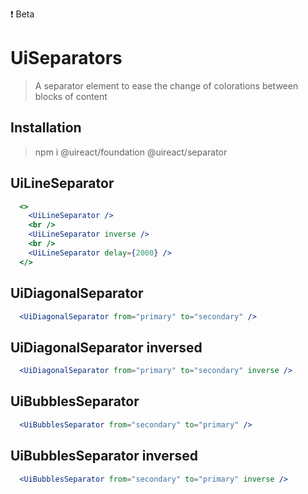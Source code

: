 
<UiBadge category="warning">❗️ Beta</UiBadge>

# UiSeparators

<Metadata packageName='separator' packageJson={packageJson} />

> A separator element to ease the change of colorations between blocks of content

## Installation

> npm i @uireact/foundation @uireact/separator

## UiLineSeparator

```jsx live scope={{UiLineSeparator}}
  <>
    <UiLineSeparator />
    <br />
    <UiLineSeparator inverse />
    <br />
    <UiLineSeparator delay={2000} />
  </>
```

## UiDiagonalSeparator

```jsx live scope={{UiDiagonalSeparator}}
  <UiDiagonalSeparator from="primary" to="secondary" />
```

## UiDiagonalSeparator inversed

```jsx live scope={{UiDiagonalSeparator}}
  <UiDiagonalSeparator from="primary" to="secondary" inverse />
```

## UiBubblesSeparator

```jsx live scope={{UiBubblesSeparator}}
  <UiBubblesSeparator from="secondary" to="primary" />
```

## UiBubblesSeparator inversed

```jsx live scope={{UiBubblesSeparator}}
  <UiBubblesSeparator from="secondary" to="primary" inverse />
```
